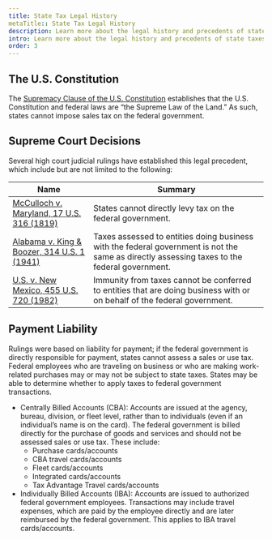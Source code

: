 ```yaml
---
title: State Tax Legal History
metaTitle:: State Tax Legal History
description: Learn more about the legal history and precedents of state taxes, from the U.S. Constitution to Supreme Court Decisions to Payment Liability.
intro: Learn more about the legal history and precedents of state taxes.
order: 3
---
```




## The U.S. Constitution

The [Supremacy Clause of the U.S. Constitution](https://www.archives.gov/founding-docs/constitution-transcript) establishes that the U.S. Constitution and federal laws are “the Supreme Law of the Land.” As such, states cannot impose sales tax on the federal government.

## Supreme Court Decisions
Several high court judicial rulings have established this legal precedent, which include but are not limited to the following:

| Name                                                                                                           | Summary                                                    |
| -------------------------------------------------------------------------------------------------------------- | -----------------------------------------------------------|
| [McCulloch v. Maryland, 17 U.S. 316 (1819)](https://www.archives.gov/milestone-documents/mcculloch-v-maryland) | States cannot directly levy tax on the federal government. |
| [Alabama v. King & Boozer, 314 U.S. 1 (1941)](https://supreme.justia.com/cases/federal/us/314/1/)              | Taxes assessed to entities doing business with the federal government is not the same as directly assessing taxes to the federal government.|
| [U.S. v. New Mexico, 455 U.S. 720 (1982)](https://supreme.justia.com/cases/federal/us/455/720/)                | Immunity from taxes cannot be conferred to entities that are doing business with or on behalf of the federal government. |


## Payment Liability

Rulings were based on liability for payment; if the federal government is directly responsible for payment, states cannot assess a sales or use tax. Federal employees who are traveling on business or who are making work-related purchases may or may not be subject to state taxes. States may be able to determine whether to apply taxes to federal government transactions.

- Centrally Billed Accounts (CBA): Accounts are issued at the agency, bureau, division, or fleet level, rather than to individuals (even if an individual’s name is on the card). The federal government is billed directly for the purchase of goods and services and should not be assessed sales or use tax. These include:
  - Purchase cards/accounts
  - CBA travel cards/accounts
  - Fleet cards/accounts
  - Integrated cards/accounts
  - Tax Advantage Travel cards/accounts
- Individually Billed Accounts (IBA): Accounts are issued to authorized federal government employees. Transactions may include travel expenses, which are paid by the employee directly and are later reimbursed by the federal government. This applies to IBA travel cards/accounts.
